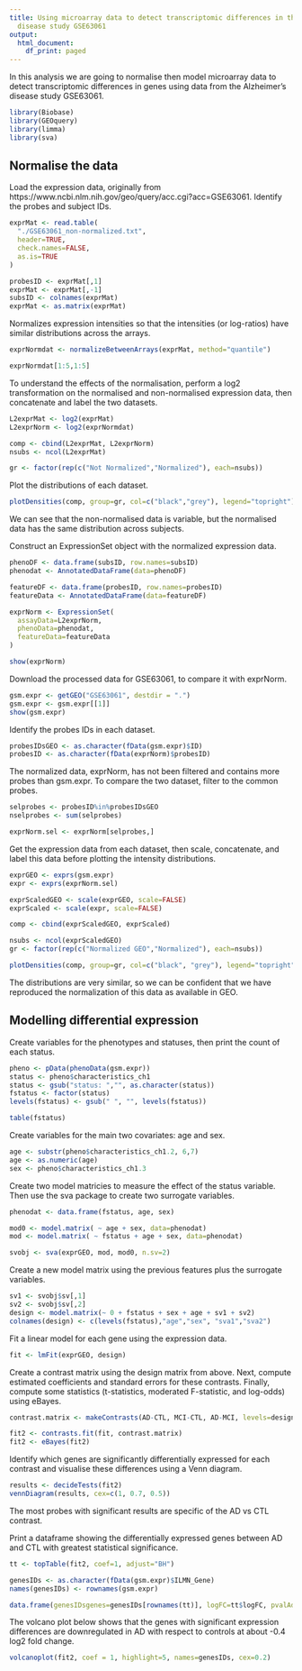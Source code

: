 ```yaml
---
title: Using microarray data to detect transcriptomic differences in the Alzheimer’s
  disease study GSE63061
output:
  html_document:
    df_print: paged
---
```


In this analysis we are going to normalise then model microarray data to detect transcriptomic differences in genes using data from the Alzheimer’s disease study GSE63061.

```r
library(Biobase)
library(GEOquery)
library(limma)
library(sva)
```

## Normalise the data

Load the expression data, originally from https://www.ncbi.nlm.nih.gov/geo/query/acc.cgi?acc=GSE63061. Identify the probes and subject IDs.

```r
exprMat <- read.table(
  "./GSE63061_non-normalized.txt",
  header=TRUE,
  check.names=FALSE,
  as.is=TRUE
)

probesID <- exprMat[,1]
exprMat <- exprMat[,-1]
subsID <- colnames(exprMat)
exprMat <- as.matrix(exprMat)
```

Normalizes expression intensities so that the intensities (or log-ratios) have similar distributions across the arrays.

```r
exprNormdat <- normalizeBetweenArrays(exprMat, method="quantile")

exprNormdat[1:5,1:5]
```

To understand the effects of the normalisation, perform a log2 transformation on the normalised and non-normalised expression data, then concatenate and label the two datasets.

```r
L2exprMat <- log2(exprMat)
L2exprNorm <- log2(exprNormdat)

comp <- cbind(L2exprMat, L2exprNorm)
nsubs <- ncol(L2exprMat)

gr <- factor(rep(c("Not Normalized","Normalized"), each=nsubs))
```

Plot the distributions of each dataset.

```r
plotDensities(comp, group=gr, col=c("black","grey"), legend="topright")
```

We can see that the non-normalised data is variable, but the normalised data has the same distribution across subjects.

Construct an ExpressionSet object with the normalized expression data.

```r
phenoDF <- data.frame(subsID, row.names=subsID)
phenodat <- AnnotatedDataFrame(data=phenoDF)

featureDF <- data.frame(probesID, row.names=probesID)
featureData <- AnnotatedDataFrame(data=featureDF)

exprNorm <- ExpressionSet(
  assayData=L2exprNorm,
  phenoData=phenodat,
  featureData=featureData
)

show(exprNorm)
```

Download the processed data for GSE63061, to compare it with exprNorm.

```r
gsm.expr <- getGEO("GSE63061", destdir = ".")
gsm.expr <- gsm.expr[[1]]
show(gsm.expr)
```

Identify the probes IDs in each dataset.

```r
probesIDsGEO <- as.character(fData(gsm.expr)$ID)
probesID <- as.character(fData(exprNorm)$probesID)
```

The normalized data, exprNorm, has not been filtered and contains more probes than gsm.expr. To compare the two dataset, filter to the common probes.

```r
selprobes <- probesID%in%probesIDsGEO
nselprobes <- sum(selprobes)

exprNorm.sel <- exprNorm[selprobes,]
```

Get the expression data from each dataset, then scale, concatenate, and label this data before plotting the intensity distributions.

```r
exprGEO <- exprs(gsm.expr)
expr <- exprs(exprNorm.sel)

exprScaledGEO <- scale(exprGEO, scale=FALSE)
exprScaled <- scale(expr, scale=FALSE)

comp <- cbind(exprScaledGEO, exprScaled)

nsubs <- ncol(exprScaledGEO)
gr <- factor(rep(c("Normalized GEO","Normalized"), each=nsubs))

plotDensities(comp, group=gr, col=c("black", "grey"), legend="topright")
```

The distributions are very similar, so we can be confident that we have reproduced the normalization of this data as available in GEO.


## Modelling differential expression

Create variables for the phenotypes and statuses, then print the count of each status.

```r
pheno <- pData(phenoData(gsm.expr))
status <- pheno$characteristics_ch1
status <- gsub("status: ","", as.character(status))
fstatus <- factor(status)
levels(fstatus) <- gsub(" ", "", levels(fstatus))

table(fstatus)
```

Create variables for the main two covariates: age and sex.

```r
age <- substr(pheno$characteristics_ch1.2, 6,7)
age <- as.numeric(age)
sex <- pheno$characteristics_ch1.3
```

Create two model matricies to measure the effect of the status variable. Then use the sva package to create two surrogate variables.

```r
phenodat <- data.frame(fstatus, age, sex)

mod0 <- model.matrix( ~ age + sex, data=phenodat)
mod <- model.matrix( ~ fstatus + age + sex, data=phenodat)

svobj <- sva(exprGEO, mod, mod0, n.sv=2)
```

Create a new model matrix using the previous features plus the surrogate variables.

```r
sv1 <- svobj$sv[,1]
sv2 <- svobj$sv[,2]
design <- model.matrix(~ 0 + fstatus + sex + age + sv1 + sv2)
colnames(design) <- c(levels(fstatus),"age","sex", "sva1","sva2")
```

Fit a linear model for each gene using the expression data.

```r
fit <- lmFit(exprGEO, design)
```

Create a contrast matrix using the design matrix from above. Next, compute estimated coefficients and standard errors for these contrasts. Finally, compute some statistics (t-statistics, moderated F-statistic, and log-odds) using eBayes.

```r
contrast.matrix <- makeContrasts(AD-CTL, MCI-CTL, AD-MCI, levels=design)

fit2 <- contrasts.fit(fit, contrast.matrix)
fit2 <- eBayes(fit2)
```

Identify which genes are significantly differentially expressed for each contrast and visualise these differences using a Venn diagram.

```r
results <- decideTests(fit2)
vennDiagram(results, cex=c(1, 0.7, 0.5))
```

The most probes with significant results are specific of the AD vs CTL contrast.

Print a dataframe showing the differentially expressed genes between AD and CTL with greatest statistical significance.

```r
tt <- topTable(fit2, coef=1, adjust="BH")

genesIDs <- as.character(fData(gsm.expr)$ILMN_Gene)
names(genesIDs) <- rownames(gsm.expr)

data.frame(genesIDsgenes=genesIDs[rownames(tt)], logFC=tt$logFC, pvalAdj=tt$adj.P.Val)
```

The volcano plot below shows that the genes with significant expression differences are downregulated in AD with respect to controls at about -0.4 log2 fold change.

```r
volcanoplot(fit2, coef = 1, highlight=5, names=genesIDs, cex=0.2)
```

